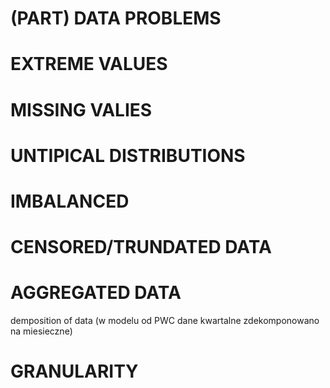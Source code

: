 # (PART) <lfg>DATA PROBLEMS</lfg> {-}


# EXTREME VALUES


# MISSING VALIES


# UNTIPICAL DISTRIBUTIONS


# IMBALANCED


# CENSORED/TRUNDATED DATA


# AGGREGATED DATA

demposition of data (w modelu od PWC dane kwartalne zdekomponowano na miesieczne)

# GRANULARITY


